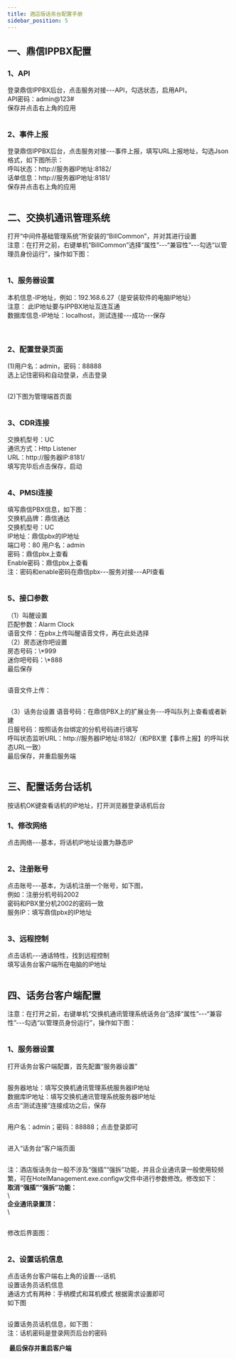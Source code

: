 ```yaml
---
title: 酒店版话务台配置手册
sidebar_position: 5
---
```




## 一、鼎信IPPBX配置
### 1、API
<p>
登录鼎信IPPBX后台，点击服务对接---API，勾选状态，启用API，<br />
API密码：<span class="red">admin@123#</span><br />
保存并点击右上角的应用
</p>
<img src={require('@site/static/img/softwareInstall/Standalone/Dinstar/5/1.png').default} alt=""  />


### 2、事件上报
<p>
登录鼎信IPPBX后台，点击服务对接---事件上报，填写URL上报地址，勾选Json格式，如下图所示：<br />
呼叫状态：<span class="red">htt<span>p</span>://服务器IP地址:8182/</span><br />
话单信息：<span class="red">ht<span>tp:/</span>/服务器IP地址:8181/</span><br />
保存并点击右上角的应用
</p>
<img src={require('@site/static/img/softwareInstall/Standalone/Dinstar/5/2.png').default} alt=""  />



## 二、交换机通讯管理系统
<p>
打开“中间件基础管理系统”所安装的“BillCommon”，并对其进行设置<br />
<span class="red">
注意：在打开之前，右键单机“BillCommon”选择“属性”---“兼容性”---勾选“以管理员身份运行”，操作如下图：
</span>
</p>
<img src={require('@site/static/img/softwareInstall/Standalone/Dinstar/5/3.png').default} alt=""  />


### 1、服务器设置
<p>
本机信息-IP地址，例如：192.168.6.27（是安装软件的电脑IP地址）<br />
<span class="red">
 注意： 此IP地址要与IPPBX地址互连互通<br />
</span>
数据库信息-IP地址：localhost，测试连接---成功---保存<br />
</p>
<img src={require('@site/static/img/softwareInstall/Standalone/Dinstar/5/4.png').default} alt=""  />
<img src={require('@site/static/img/softwareInstall/Standalone/Dinstar/5/5.png').default} alt=""  />


### 2、配置登录页面
<p>
(1)用户名：admin，密码：88888<br /> 
选上记住密码和自动登录，点击登录
</p>
<img src={require('@site/static/img/softwareInstall/Standalone/Dinstar/5/6.png').default} alt=""  />

<p>
(2)下图为管理端首页面
</p>
<img src={require('@site/static/img/softwareInstall/Standalone/Dinstar/5/7.png').default} alt=""  />


### 3、CDR连接
<p>
交换机型号：<span class="red">UC</span><br /> 
通讯方式：<span class="red">Http Listener</span><br /> 
URL：<span class="red">htt<span>p:</span>//服务器IP:8181/</span><br /> 
填写完毕后点击<span class="red">保存，启动</span>
</p>
<img src={require('@site/static/img/softwareInstall/Standalone/Dinstar/5/8.png').default} alt=""  />


### 4、PMSI连接
<p>
填写鼎信PBX信息，如下图：<br />
交换机品牌：<span class="red">鼎信通达</span><br /> 
交换机型号：<span class="red">UC</span><br /> 
IP地址：<span class="red">鼎信pbx的IP地址</span><br /> 
端口号：<span class="red">80</span>
用户名：<span class="red">admin</span><br /> 
密码：<span class="red">鼎信pbx上查看</span><br /> 
Enable密码：<span class="red">鼎信pbx上查看</span><br /> 
<span class="red">注：密码和enable密码在鼎信pbx---服务对接---API查看</span><br /> 
</p>
<img src={require('@site/static/img/softwareInstall/Standalone/Dinstar/5/9.png').default} alt=""  />


### 5、接口参数
<p>
（1）叫醒设置<br /> 
匹配参数：<span class="red">Alarm Clock</span><br /> 
语音文件：<span class="red">在pbx上传叫醒语音文件，再在此处选择</span><br /> 
（2）房态迷你吧设置<br /> 
房态号码：<span class="red">\*999</span><br /> 
迷你吧号码：<span class="red">\*888</span><br /> 
最后保存
</p>
<img src={require('@site/static/img/softwareInstall/Standalone/Dinstar/5/10.png').default} alt=""  />

<p>
语音文件上传：
</p>
<img src={require('@site/static/img/softwareInstall/Standalone/Dinstar/5/11.png').default} alt=""  />

<p>
（3）话务台设置
语音号码：<span class="red">在鼎信PBX上的扩展业务---呼叫队列上查看或者新建</span><br /> 
日服号码：<span class="red">按照话务台绑定的分机号码进行填写</span><br /> 
呼叫状态监听URL：<span class="red">htt<span>p:/</span>/服务器IP地址:8182/（和PBX里【事件上报】的呼叫状态URL一致）</span><br /> 
最后保存，并重启服务端
</p>
<img src={require('@site/static/img/softwareInstall/Standalone/Dinstar/5/12.png').default} alt=""  />


## 三、配置话务台话机
<p>
按话机OK键查看话机的IP地址，打开浏览器登录话机后台
</p>

### 1、修改网络
<p>
点击网络---基本，将话机IP地址设置为静态IP
</p>
<img src={require('@site/static/img/softwareInstall/Standalone/Dinstar/5/13.png').default} alt=""  />


### 2、注册账号 
<p>
点击账号---基本，为话机注册一个账号，如下图，<br /> 
例如：注册分机号码2002<br /> 
密码和PBX里分机2002的密码一致<br /> 
服务IP：填写鼎信pbx的IP地址
</p>
<img src={require('@site/static/img/softwareInstall/Standalone/Dinstar/5/14.png').default} alt=""  />


### 3、远程控制
<p>
点击话机---通话特性，找到远程控制<br /> 
填写<span class="red">话务台客户端所在电脑的IP</span>地址
</p>
<img src={require('@site/static/img/softwareInstall/Standalone/Dinstar/5/15.png').default} alt=""  />


## 四、话务台客户端配置
<p class="red">
注意：在打开之前，右键单机“交换机通讯管理系统话务台”选择“属性”---“兼容性”---勾选“以管理员身份运行”，操作如下图：
</p>
<img src={require('@site/static/img/softwareInstall/Standalone/Dinstar/5/16.png').default} alt=""  />


### 1、服务器设置
<p>
打开话务台客户端配置，首先配置“服务器设置”
</p>
<img src={require('@site/static/img/softwareInstall/Standalone/Dinstar/5/17.png').default} alt=""  />

<p>
服务器地址：填写交换机通讯管理系统服务器IP地址<br /> 
数据库IP地址：填写交换机通讯管理系统服务器IP地址<br /> 
点击“测试连接“连接成功之后，保存
</p>
<img src={require('@site/static/img/softwareInstall/Standalone/Dinstar/5/18.png').default} alt=""  />

<p>
用户名：admin；密码：88888；点击登录即可
</p>
<img src={require('@site/static/img/softwareInstall/Standalone/Dinstar/5/19.png').default} alt=""  />

<p>
进入“话务台”客户端页面
</p>
<img src={require('@site/static/img/softwareInstall/Standalone/Dinstar/5/20.png').default} alt=""  />

<p>
<span class="red">
注：酒店版话务台一般不涉及“强插”“强拆”功能，并且企业通讯录一般使用较频繁，可在HotelManagement.exe.configw文件中进行参数修改。修改如下：
</span><br /> 
<strong>取消“强插”“强拆”功能：</strong><br /> 
\<add key="DirectoryIndex" value="1" /><br /> 
<strong>企业通讯录置顶：</strong><br /> 
\<add key="ForcedHide" value="true" />
</p>
<img src={require('@site/static/img/softwareInstall/Standalone/Dinstar/5/21.png').default} alt=""  />

<p>
修改后界面图：
</p>
<img src={require('@site/static/img/softwareInstall/Standalone/Dinstar/5/22.png').default} alt=""  />


### 2、设置话机信息
<p>
点击话务台客户端右上角的设置---话机<br /> 
设置话务员话机信息<br /> 
通话方式有两种：手柄模式和耳机模式   根据需求设置即可<br /> 
如下图
</p>
<img src={require('@site/static/img/softwareInstall/Standalone/Dinstar/5/23.png').default} alt=""  />


<p>
设置话务员话机信息，如下图：<br /> 
<span class="red">注：话机密码是登录网页后台的密码</span>
</p>
<img src={require('@site/static/img/softwareInstall/Standalone/Dinstar/5/24.png').default} alt=""  />
<strong style={{marginLeft:"23em"}}>最后保存并重启客户端</strong>


